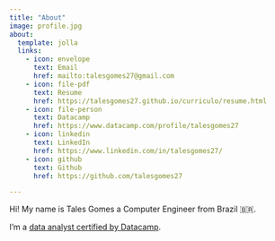 ```yaml
---
title: "About"
image: profile.jpg
about:
  template: jolla
  links:
    - icon: envelope
      text: Email
      href: mailto:talesgomes27@gmail.com
    - icon: file-pdf
      text: Resume
      href: https://talesgomes27.github.io/curriculo/resume.html  
    - icon: file-person
      text: Datacamp
      href: https://www.datacamp.com/profile/talesgomes27  
    - icon: linkedin
      text: LinkedIn
      href: https://www.linkedin.com/in/talesgomes27/
    - icon: github
      text: Github
      href: https://github.com/talesgomes27

---
```



::: {#hero-heading}
Hi!
My name is Tales Gomes a Computer Engineer from Brazil 🇧🇷.

I'm a [data analyst certified by Datacamp](https://www.datacamp.com/certificate/DA0010574268485).
:::